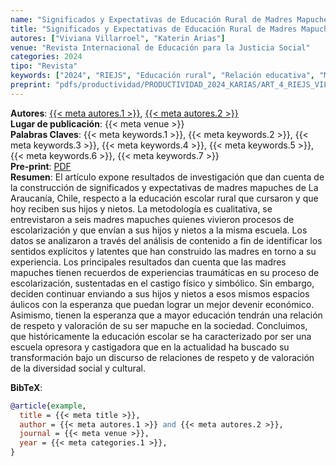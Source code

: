 ```yaml
---
name: "Significados y Expectativas de Educación Rural de Madres Mapuches en La Araucanía, Chile"
title: "Significados y Expectativas de Educación Rural de Madres Mapuches en La Araucanía, Chile"
autores: ["Viviana Villarroel", "Katerin Arias"]
venue: "Revista Internacional de Educación para la Justicia Social"
categories: 2024
tipo: "Revista"
keywords: ["2024", "RIEJS", "Educación rural", "Relación educativa", "Madres indígenas", "Expectativas", "Contexto indígena"]
preprint: "pdfs/productividad/PRODUCTIVIDAD_2024_KARIAS/ART_4_RIEJS_VILLARROEL_ARIAS_2024_SCOPUS.pdf"
---
```

**Autores**: [{{< meta autores.1 >}}](../members/current/Viviana Villarroel.qmd), [{{< meta autores.2 >}}](../members/current/Katerin Arias.qmd)  
**Lugar de publicación**: {{< meta venue >}}   
**Palabras Claves**: {{< meta keywords.1 >}}, {{< meta keywords.2 >}}, {{< meta keywords.3 >}}, {{< meta keywords.4 >}}, {{< meta keywords.5 >}}, {{< meta keywords.6 >}}, {{< meta keywords.7 >}}  
**Pre-print**: [PDF](../{{< meta preprint >}})  
**Resumen**: El  artículo expone  resultados  de  investigación  que  dan  cuenta  de  la  construcción  de 
significados y expectativas de madres mapuches de La Araucanía, Chile, respecto a la educación 
escolar rural que cursaron y que hoy reciben sus hijos y nietos. La metodología es cualitativa, 
se  entrevistaron  a  seis  madres  mapuches  quienes  vivieron  procesos  de  escolarización  y  que 
envían a sus hijos y nietos a la misma escuela. Los datos se analizaron a través del análisis de 
contenido a fin de identificar los sentidos explícitos y latentes que han construido las madres 
en  torno  a  su  experiencia.  Los  principales  resultados  dan  cuenta  que  las  madres  mapuches 
tienen recuerdos de experiencias traumáticas en su proceso de escolarización, sustentadas en 
el castigo físico y simbólico. Sin embargo, deciden continuar enviando a sus hijos y nietos a 
esos mismos espacios áulicos con la esperanza que puedan lograr un mejor devenir económico. 
Asimismo,  tienen  la  esperanza  que  a  mayor  educación  tendrán  una  relación  de  respeto  y 
valoración  de  su ser  mapuche en  la  sociedad.  Concluimos, que históricamente  la  educación 
escolar se ha caracterizado por ser una escuela opresora y castigadora que en la actualidad ha 
buscado  su  transformación  bajo  un  discurso  de  relaciones  de  respeto  y  de  valoración  de  la 
diversidad social y cultural.   


**BibTeX**:
```bibtex
@article{example,
  title = {{< meta title >}},
  author = {{< meta autores.1 >}} and {{< meta autores.2 >}},
  journal = {{< meta venue >}},
  year = {{< meta categories.1 >}},
}
```
